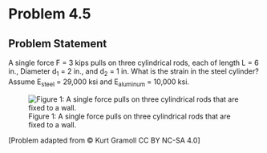 # Problem 4.5 {.unnumbered}

## Problem Statement
A single force F = 3 kips pulls on three cylindrical rods, each of length L = 6 in., Diameter d<sub>1</sub> = 2 in., and d<sub>2</sub> = 1 in. What is the strain in the steel cylinder? Assume E<sub>steel</sub> = 29,000 ksi and E<sub>aluminum</sub> = 10,000 ksi.


![Figure 1: A single force pulls on three cylindrical rods that are fixed to a wall.](images/188.png){fig-alt="Picture with three cylindrical rods. The middle rod is made of steel and the two outer rods are made of aluminum. The left cylinder is attached to the wall with a diameter of d[1]. The middle cylinder has a diameter of d[2]. The right cylinder has a diameter of d[3] and the force is applied. "}

\[Problem adapted from © Kurt Gramoll CC BY NC-SA 4.0\]
